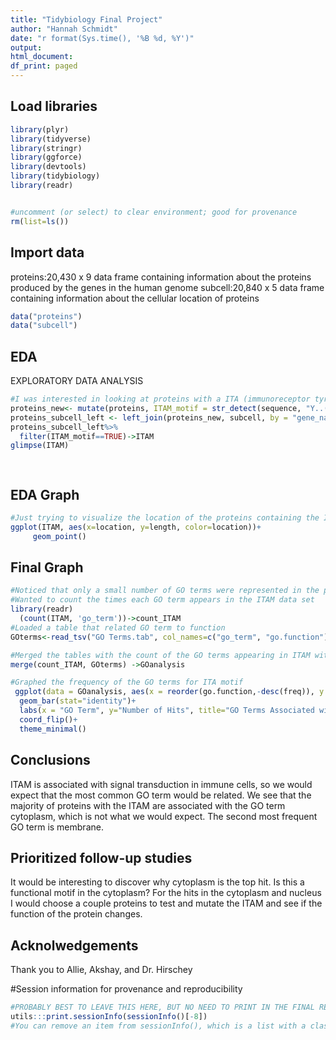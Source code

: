 ```yaml
---
title: "Tidybiology Final Project"
author: "Hannah Schmidt"
date: "r format(Sys.time(), '%B %d, %Y')"
output:
html_document:
df_print: paged
---
```

## Load libraries
```r
library(plyr)
library(tidyverse)
library(stringr)
library(ggforce)
library(devtools)
library(tidybiology)
library(readr)


#uncomment (or select) to clear environment; good for provenance
rm(list=ls()) 
```

## Import data
proteins:20,430 x 9 data frame containing information about the proteins produced by the genes in the human genome
subcell:20,840 x 5 data frame containing information about the cellular location of proteins
```r
data("proteins")
data("subcell")

```


## EDA
EXPLORATORY DATA ANALYSIS
```r
#I was interested in looking at proteins with a ITA (immunoreceptor tyrosine-based activation) motif, which is important for signal transduction in immune cells
proteins_new<- mutate(proteins, ITAM_motif = str_detect(sequence, "Y..(I|L)......Y..(I|L)"))
proteins_subcell_left <- left_join(proteins_new, subcell, by = "gene_name")
proteins_subcell_left%>%
  filter(ITAM_motif==TRUE)->ITAM
glimpse(ITAM)

  
```

## EDA Graph  
```r
#Just trying to visualize the location of the proteins containing the ITA motif 
ggplot(ITAM, aes(x=location, y=length, color=location))+
 	 geom_point()
```
  
## Final Graph
```r
#Noticed that only a small number of GO terms were represented in the proteins with ITAM
#Wanted to count the times each GO term appears in the ITAM data set
library(readr)
  (count(ITAM, 'go_term'))->count_ITAM
#Loaded a table that related GO term to function
GOterms<-read_tsv("GO Terms.tab", col_names=c("go_term", "go.function"))

```


```r
#Merged the tables with the count of the GO terms appearing in ITAM with the table containing GO term and function
merge(count_ITAM, GOterms) ->GOanalysis 


```

```r
#Graphed the frequency of the GO terms for ITA motif
 ggplot(data = GOanalysis, aes(x = reorder(go.function,-desc(freq)), y = freq)) +
  geom_bar(stat="identity")+
  labs(x = "GO Term", y="Number of Hits", title="GO Terms Associated with Proteins Containing an ITA Motif")+
  coord_flip()+
  theme_minimal()

```

## Conclusions
ITAM is associated with signal transduction in immune cells, so we would expect that the most common GO term would be related. We see that the majority of proteins with the ITAM are associated with the GO term cytoplasm, which is not what we would expect. The second most frequent GO term is membrane.
  
## Prioritized follow-up studies
It would be interesting to discover why cytoplasm is the top hit. Is this a functional motif in the cytoplasm? For the hits in the cytoplasm and nucleus I would choose a couple proteins to test and mutate the ITAM and see if the function of the protein changes.

## Acknolwedgements
Thank you to Allie, Akshay, and Dr. Hirschey

#Session information for provenance and reproducibility
```r
#PROBABLY BEST TO LEAVE THIS HERE, BUT NO NEED TO PRINT IN THE FINAL REPORT.
utils:::print.sessionInfo(sessionInfo()[-8]) 
#You can remove an item from sessionInfo(), which is a list with a class attribute, by printing the resulting object omitting one of the list items (omitted list of packages installed, but not loaded)
```

